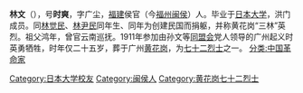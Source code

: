 {{unreferenced|time=2013-11-11T15:47:23+00:00}}
'''林文'''（{{bd|1887年||1911年4月27日}}），号'''时爽'''，字广尘，[[福建|福建]]侯官（今[[福州|福州]][[闽侯|闽侯]]）人。毕业于[[日本大学|日本大学]]，洪门成员。同[[林觉民|林觉民]]、[[林尹民|林尹民]]同年生、同年为创建民国而捐躯，并称黄花岗“三林”英烈。祖父鸿年，曾官云南巡抚。1911年参加由孙文等[[同盟会|同盟会]]党人领导的广州起义时英勇牺牲，时年仅二十五岁，葬于广州[[黄花岗公园|黄花岗]]，为[[七十二烈士|七十二烈士]]之一。
{{中国人物小作品}}
[[Category:日本大学校友|Category:日本大学校友]]
[[Category:闽侯人|Category:闽侯人]]
[[分类:中国革命家|分类:中国革命家]]
[[Category:黄花岗七十二烈士|Category:黄花岗七十二烈士]]